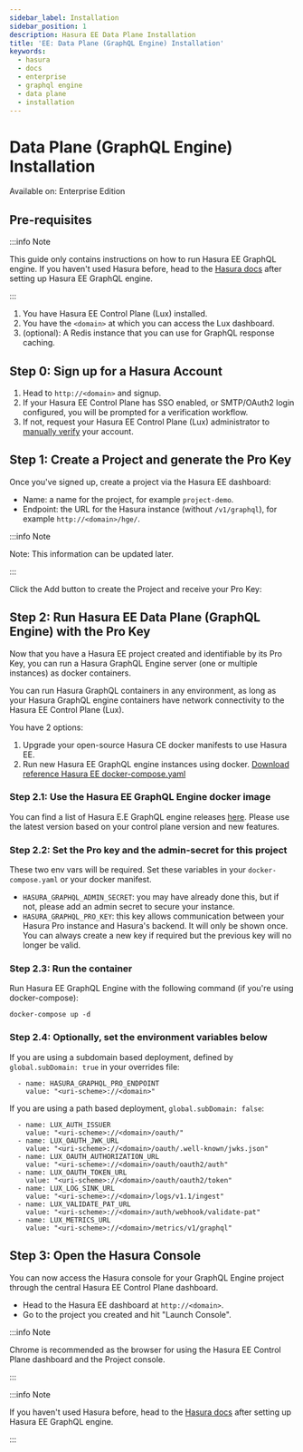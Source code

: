 ```yaml
---
sidebar_label: Installation
sidebar_position: 1
description: Hasura EE Data Plane Installation
title: 'EE: Data Plane (GraphQL Engine) Installation'
keywords:
  - hasura
  - docs
  - enterprise
  - graphql engine
  - data plane
  - installation
---
```



# Data Plane (GraphQL Engine) Installation

<div className='badge badge--primary heading-badge'>Available on: Enterprise Edition</div>

## Pre-requisites

:::info Note

This guide only contains instructions on how to run Hasura EE GraphQL engine. If you haven't used Hasura before, head to
the [Hasura docs](/index.html) after setting up Hasura EE GraphQL engine.

:::

1. You have Hasura EE Control Plane (Lux) installed.
2. You have the `<domain>` at which you can access the Lux dashboard.
3. (optional): A Redis instance that you can use for GraphQL response caching.

## Step 0: Sign up for a Hasura Account

<Thumbnail src='/img/enterprise/Pro_Sign-up.png' alt='Hasura Pro Signup' />

1. Head to `http://<domain>` and signup.
2. If your Hasura EE Control Plane has SSO enabled, or SMTP/OAuth2 login configured, you will be prompted for a
   verification workflow.
3. If not, request your Hasura EE Control Plane (Lux) administrator to
   [manually verify](/enterprise/control-plane/installation.mdx#step-51-manually-adding-a-user-to-lux) your account.

## Step 1: Create a Project and generate the Pro Key

<Thumbnail src='/img/enterprise/Pro_Account-create-project.png' alt='Create New Hasura Project Input' />

Once you've signed up, create a project via the Hasura EE dashboard:

- Name: a name for the project, for example `project-demo`.
- Endpoint: the URL for the Hasura instance (without `/v1/graphql`), for example `http://<domain>/hge/`.

:::info Note

Note: This information can be updated later.

:::

Click the Add button to create the Project and receive your Pro Key:

<Thumbnail src='/img/enterprise/Pro_Account-new-project.png' alt='Hasura Project Confirmation Modal' />

## Step 2: Run Hasura EE Data Plane (GraphQL Engine) with the Pro Key

Now that you have a Hasura EE project created and identifiable by its Pro Key, you can run a Hasura GraphQL Engine
server (one or multiple instances) as docker containers.

You can run Hasura GraphQL containers in any environment, as long as your Hasura GraphQL engine containers have network
connectivity to the Hasura EE Control Plane (Lux).

You have 2 options:

1. Upgrade your open-source Hasura CE docker manifests to use Hasura EE.
2. Run new Hasura EE GraphQL engine instances using docker.
   [Download reference Hasura EE docker-compose.yaml](https://storage.googleapis.com/hasura-ee-artifacts/hge-pro-docker-compose.yaml)

### Step 2.1: Use the Hasura EE GraphQL Engine docker image

You can find a list of Hasura E.E GraphQL engine releases [here](/enterprise/data-plane/installation.mdx). Please use
the latest version based on your control plane version and new features.

### Step 2.2: Set the Pro key and the admin-secret for this project

These two env vars will be required. Set these variables in your `docker-compose.yaml` or your docker manifest.

- `HASURA_GRAPHQL_ADMIN_SECRET`: you may have already done this, but if not, please add an admin secret to secure your
  instance.
- `HASURA_GRAPHQL_PRO_KEY`: this key allows communication between your Hasura Pro instance and Hasura's backend. It will
  only be shown once. You can always create a new key if required but the previous key will no longer be valid.

### Step 2.3: Run the container

Run Hasura EE GraphQL Engine with the following command (if you're using docker-compose):

```
docker-compose up -d
```

### Step 2.4: Optionally, set the environment variables below

If you are using a subdomain based deployment, defined by `global.subDomain: true` in your overrides file:

```
  - name: HASURA_GRAPHQL_PRO_ENDPOINT
    value: "<uri-scheme>://<domain>"
```

If you are using a path based deployment, `global.subDomain: false`:

```
  - name: LUX_AUTH_ISSUER
    value: "<uri-scheme>://<domain>/oauth/"
  - name: LUX_OAUTH_JWK_URL
    value: "<uri-scheme>://<domain>/oauth/.well-known/jwks.json"
  - name: LUX_OAUTH_AUTHORIZATION_URL
    value: "<uri-scheme>://<domain>/oauth/oauth2/auth"
  - name: LUX_OAUTH_TOKEN_URL
    value: "<uri-scheme>://<domain>/oauth/oauth2/token"
  - name: LUX_LOG_SINK_URL
    value: "<uri-scheme>://<domain>/logs/v1.1/ingest"
  - name: LUX_VALIDATE_PAT_URL
    value: "<uri-scheme>://<domain>/auth/webhook/validate-pat"
  - name: LUX_METRICS_URL
    value: "<uri-scheme>://<domain>/metrics/v1/graphql"
```

## Step 3: Open the Hasura Console

You can now access the Hasura console for your GraphQL Engine project through the central Hasura EE Control Plane
dashboard.

- Head to the Hasura EE dashboard at `http://<domain>`.
- Go to the project you created and hit "Launch Console".

:::info Note

Chrome is recommended as the browser for using the Hasura EE Control Plane dashboard and the Project console.

:::

:::info Note

If you haven't used Hasura before, head to the [Hasura docs](/index.mdx) after setting up Hasura EE GraphQL engine.

:::
